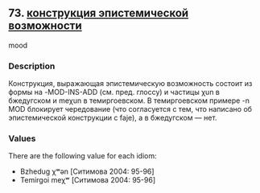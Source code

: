 ## 73. <a href =  'https://agricolamz.github.io/The_Circassian_Isoglosses_Database/73.html'>конструкция эпистемической возможности</a>
mood

### Description

Конструкция, выражающая эпистемическую возможность состоит из формы на -MOD-INS-ADD (см. пред. глоссу) и частицы χun в бжедугском и meχun в темиргоевском. В темиргоевском примере -n MOD блокирует чередование (что согласуется с тем, что написано об эпистемической конструкции с faje), а в бжедугском — нет.

### Values
There are the following value for each idiom:

* Bzhedug  χʷən [Ситимова 2004: 95-96] 
* Temirgoi  meχʷ [Ситимова 2004: 95-96] 

